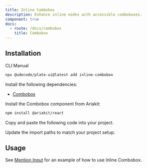 ```yaml
---
title: Inline Combobox
description: Enhance inline nodes with accessible comboboxes.
component: true
docs:
  - route: /docs/combobox
    title: Combobox
---
```


## Installation

<Tabs defaultValue="cli">

<TabsList>
<TabsTrigger value="cli">CLI</TabsTrigger>
<TabsTrigger value="manual">Manual</TabsTrigger>
</TabsList>
<TabsContent value="cli">

```bash
npx @udecode/plate-ui@latest add inline-combobox
```

</TabsContent>

<TabsContent value="manual">

<Steps>

<Step>

Install the following dependencies:

- [Combobox](/docs/combobox)

</Step>

<Step>

Install the Combobox component from Ariakit:

```bash
npm install @ariakit/react
```

</Step>

<Step>

Copy and paste the following code into your project.

</Step>

<ComponentSource name="inline-combobox" />

<Step>

Update the import paths to match your project setup.

</Step>

</Steps>

</TabsContent>

</Tabs>

## Usage

See [Mention Input](/docs/components/mention-input-element) for an example of how to use Inline Combobox.

<ComponentSource name="mention-input-element" />
